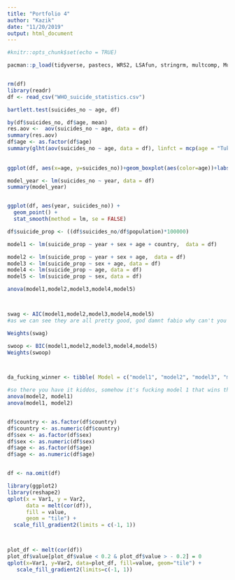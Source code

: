 ---
title: "Portfolio 4"
author: "Kazik"
date: "11/20/2019"
output: html_document
---

```{r setup, include=FALSE}
#knitr::opts_chunk$set(echo = TRUE)

pacman::p_load(tidyverse, pastecs, WRS2, LSAfun, stringrm, multcomp, MuMIn)


rm(df)
library(readr)
df <- read_csv("WHO_suicide_statistics.csv")

bartlett.test(suicides_no ~ age, df)

by(df$suicides_no, df$age, mean)
res.aov <-  aov(suicides_no ~ age, data = df)
summary(res.aov)
df$age <- as.factor(df$age)
summary(glht(aov(suicides_no ~ age, data = df), linfct = mcp(age = "Tukey")))
        
        
ggplot(df, aes(x=age, y=suicides_no))+geom_boxplot(aes(color=age))+labs(x = "Age", y = "Number of Suicides")+ggtitle("Suicides from 1979-2016")

```
```{r}


model_year <- lm(suicides_no ~ year, data = df)
summary(model_year)


ggplot(df, aes(year, suicides_no)) +
  geom_point() +
  stat_smooth(method = lm, se = FALSE)


```


```{r}

df$suicide_prop <- ((df$suicides_no/df$population)*100000)

model1 <- lm(suicide_prop ~ year + sex + age + country,  data = df)

model2 <- lm(suicide_prop ~ year + sex + age,  data = df)
model3 <- lm(suicide_prop ~ sex + age, data = df)
model4 <- lm(suicide_prop ~ age, data = df)
model5 <- lm(suicide_prop ~ sex, data = df)

anova(model1,model2,model3,model4,model5)



swag <- AIC(model1,model2,model3,model4,model5)
#as we can see they are all pretty good, god damnt fabio why can't you just give us straight forward assignments

Weights(swag)

swoop <- BIC(model1,model2,model3,model4,model5)
Weights(swoop)



da_fucking_winner <- tibble( Model = c("model1", "model2", "model3", "model4", "model5"), AIC=swag$AIC, AIC_Weight = round(Weights(swag), 3), BIC=swoop$BIC, BIC_Weight = round(Weights(swoop),3) )

#so there you have it kiddos, somehow it's fucking model 1 that wins the day, even though when you run the anva test comparing model1 with model 2 it gives a great p value which I thought meant it's all good in the ghood, but nope tricked ya the best model is the one that uses all of our predictors wtf...
anova(model2, model1)
anova(model1, model2)


df$country <- as.factor(df$country)
df$country <- as.numeric(df$country)
df$sex <- as.factor(df$sex)
df$sex <- as.numeric(df$sex)
df$age <- as.factor(df$age)
df$age <- as.numeric(df$age)


df <- na.omit(df)

library(ggplot2)
library(reshape2)
qplot(x = Var1, y = Var2,
      data = melt(cor(df)),
      fill = value,
      geom = "tile") +
  scale_fill_gradient2(limits = c(-1, 1))



plot_df <- melt(cor(df))
plot_df$value[plot_df$value < 0.2 & plot_df$value > - 0.2] = 0
qplot(x=Var1, y=Var2, data=plot_df, fill=value, geom="tile") +
   scale_fill_gradient2(limits=c(-1, 1))







```

